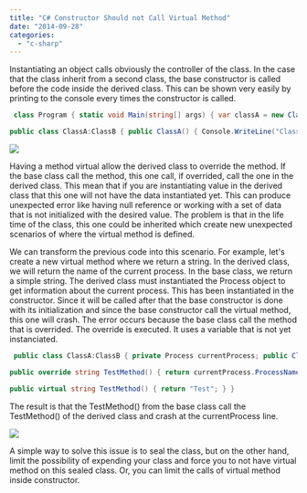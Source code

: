 ```yaml
---
title: "C# Constructor Should not Call Virtual Method"
date: "2014-09-28"
categories: 
  - "c-sharp"
---
```


Instantiating an object calls obviously the controller of the class. In the case that the class inherit from a second class, the base constructor is called before the code inside the derived class. This can be shown very easily by printing to the console every times the constructor is called. 

```csharp
 class Program { static void Main(string[] args) { var classA = new ClassA(); Console.ReadLine(); } }

public class ClassA:ClassB { public ClassA() { Console.WriteLine("ClassA Constructor"); } } public class ClassB { public ClassB() { Console.WriteLine("ClassB Constructor"); } } 
``` 

![](images/ConstructorOrderCalls-400x345.png)

Having a method virtual allow the derived class to override the method. If the base class call the method, this one call, if overrided, call the one in the derived class. This mean that if you are instantiating value in the derived class that this one will not have the data instantiated yet. This can produce unexpected error like having null reference or working with a set of data that is not initialized with the desired value. The problem is that in the life time of the class, this one could be inherited which create new unexpected scenarios of where the virtual method is defined.

We can transform the previous code into this scenario. For example, let's create a new virtual method where we return a string. In the derived class, we will return the name of the current process. In the base class, we return a simple string. The derived class must instantiated the Process object to get information about the current process. This has been instantiated in the constructor. Since it will be called after that the base constructor is done with its initialization and since the base constructor call the virtual method, this one will crash. The error occurs because the base class call the method that is overrided. The override is executed. It uses a variable that is not yet instanciated.


```csharp
 public class ClassA:ClassB { private Process currentProcess; public ClassA() { Console.WriteLine("ClassA Constructor"); currentProcess = Process.GetCurrentProcess(); }

public override string TestMethod() { return currentProcess.ProcessName; } } public class ClassB { public ClassB() { Console.WriteLine("ClassB Constructor"); TestMethod(); }

public virtual string TestMethod() { return "Test"; } } 
``` 

The result is that the TestMethod() from the base class call the TestMethod() of the derived class and crash at the currentProcess line.

![](images/CallingVirtualMethodInConstructorError-400x240.png)

A simple way to solve this issue is to seal the class, but on the other hand, limit the possibility of expending your class and force you to not have virtual method on this sealed class. Or, you can limit the calls of virtual method inside constructor.
